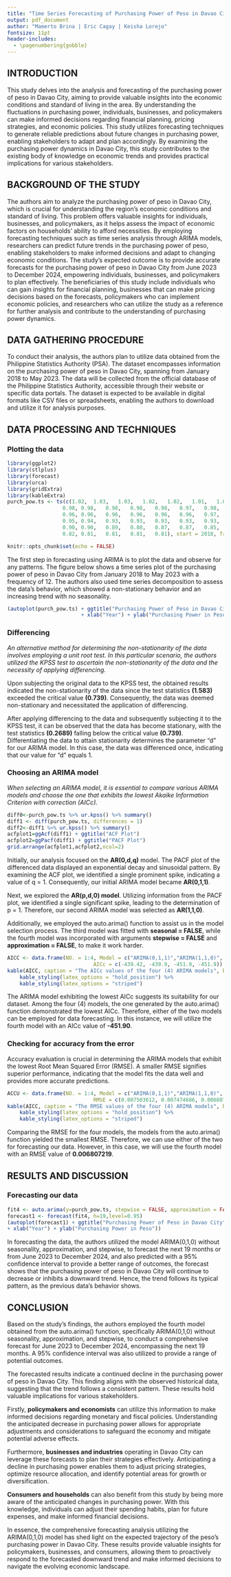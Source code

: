 ---
title: "Time Series Forecasting of Purchasing Power of Peso in Davao City: A Comprehensive ARIMA Modeling Approach"
output: pdf_document
author: "Mamerto Brina | Eric Cagay | Keisha Lorejo"
fontsize: 11pt
header-includes:
  - \pagenumbering{gobble}
---

## INTRODUCTION

This study delves into the analysis and forecasting of the purchasing power of peso in Davao City, aiming to provide valuable insights into the economic conditions and standard of living in the area. By understanding the fluctuations in purchasing power, individuals, businesses, and policymakers can make informed decisions regarding financial planning, pricing strategies, and economic policies. This study utilizes forecasting techniques to generate reliable predictions about future changes in purchasing power, enabling stakeholders to adapt and plan accordingly. By examining the purchasing power dynamics in Davao City, this study contributes to the existing body of knowledge on economic trends and provides practical implications for various stakeholders.

## BACKGROUND OF THE STUDY

The authors aim to analyze the purchasing power of peso in Davao City, which is crucial for understanding the region's economic conditions and standard of living. This problem offers valuable insights for individuals, businesses, and policymakers, as it helps assess the impact of economic factors on households' ability to afford necessities. By employing forecasting techniques such as time series analysis through ARIMA models, researchers can predict future trends in the purchasing power of peso, enabling stakeholders to make informed decisions and adapt to changing economic conditions. The study's expected outcome is to provide accurate forecasts for the purchasing power of peso in Davao City from June 2023 to December 2024, empowering individuals, businesses, and policymakers to plan effectively. The beneficiaries of this study include individuals who can gain insights for financial planning, businesses that can make pricing decisions based on the forecasts, policymakers who can implement economic policies, and researchers who can utilize the study as a reference for further analysis and contribute to the understanding of purchasing power dynamics.

## DATA GATHERING PROCEDURE

To conduct their analysis, the authors plan to utilize data obtained from the Philippine Statistics Authority (PSA). The dataset encompasses information on the purchasing power of peso in Davao City, spanning from January 2018 to May 2023.  The data will be collected from the official database of the Philippine Statistics Authority, accessible through their website or specific data portals. The dataset is expected to be available in digital formats like CSV files or spreadsheets, enabling the authors to download and utilize it for analysis purposes.

## DATA PROCESSING AND TECHNIQUES
### Plotting the data
```{r include=FALSE}
library(ggplot2)  
library(stlplus)  
library(forecast)
library(urca)
library(gridExtra)
library(kableExtra)
purch_pow.ts <- ts(c(1.02,	1.03,	1.03,	1.02,	1.02,	1.01,	1.00,	0.99,	0.97,	0.97,	0.98,	0.98,
                  0.98,	0.98,	0.98,	0.98,	0.98,	0.97,	0.98,	0.97,	0.97,	0.97,	0.97,	0.96,
                  0.96,	0.96,	0.96,	0.96,	0.96,	0.96,	0.97,	0.97,	0.96,	0.95,	0.96,	0.95,
                  0.95,	0.94,	0.93,	0.93,	0.93,	0.93,	0.93,	0.93,	0.93,	0.93,	0.92,	0.92,
                  0.90,	0.90,	0.89,	0.88,	0.87,	0.87,	0.85,	0.85,	0.84,	0.84,	0.83,	0.83,
                  0.82,	0.81,	0.81,	0.81,	0.81), start = 2018, frequency = 12)
```

```{r setup, include=FALSE}
knitr::opts_chunk$set(echo = FALSE)
```

The first step in forecasting using ARIMA is to plot the data and observe for any patterns. The figure below shows a time series plot of the purchasing power of peso in Davao City from January 2018 to May 2023 with a frequency of 12. The authors also used time series decomposition to assess the data's behavior, which showed a non-stationary behavior and an increasing trend with no seasonality.

```{r, fig.cap='Time Series Plot of Purchasing Power of Peso in Davao City', fig.dim=c(5,3), fig.align='center'}
(autoplot(purch_pow.ts) + ggtitle("Purchasing Power of Peso in Davao City") 
                        + xlab("Year") + ylab("Purchasing Power in Peso"))
```

### Differencing
*An alternative method for determining the non-stationarity of the data involves employing a unit root test. In this particular scenario, the authors utilized the KPSS test to ascertain the non-stationarity of the data and the necessity of applying differencing.*

Upon subjecting the original data to the KPSS test, the obtained results indicated the non-stationarity of the data since the test statistics **(1.583)** exceeded the critical value **(0.739)**. Consequently, the data was deemed non-stationary and necessitated the application of differencing.

After applying differencing to the data and subsequently subjecting it to the KPSS test, it can be observed that the data has become stationary, with the test statistics **(0.2689)** falling below the critical value **(0.739)**. Differentiating the data to attain stationarity determines the parameter "d" for our ARIMA model. In this case, the data was differenced once, indicating that our value for "d" equals 1.

\newpage
### Choosing an ARIMA model

*When selecting an ARIMA model, it is essential to compare various ARIMA models and choose the one that exhibits the lowest Akaike Information Criterion with correction (AICc).*

```{r, fig.cap='ACF and PACF Plots of the Differenced Data', fig.dim=c(5,3), fig.align='center'}
diff0<-purch_pow.ts %>% ur.kpss() %>% summary()
diff1 <- diff(purch_pow.ts, differences = 1)
diff2<-diff1 %>% ur.kpss() %>% summary()
acfplot1=ggAcf(diff1) + ggtitle("ACF Plot")
acfplot2=ggPacf(diff1) + ggtitle("PACF Plot")
grid.arrange(acfplot1,acfplot2,ncol=2)
```

Initially, our analysis focused on the **AR(0,d,q)** model. The PACF plot of the differenced data displayed an exponential decay and sinusoidal pattern. By examining the ACF plot, we identified a single prominent spike, indicating a value of q = 1. Consequently, our initial ARIMA model became **AR(0,1,1)**.


Next, we explored the **AR(p,d,0) model**. Utilizing information from the PACF plot, we identified a single significant spike, leading to the determination of p = 1. Therefore, our second ARIMA model was selected as **AR(1,1,0)**.


Additionally, we employed the auto.arima() function to assist us in the model selection process. The third model was fitted with **seasonal = FALSE**, while the fourth model was incorporated with arguments **stepwise = FALSE** and **approximation = FALSE**, to make it work harder.

```{r fig.height=2, fig.width=2, paged.print=TRUE}
AICC <- data.frame(NO. = 1:4, Model = c("ARIMA(0,1,1)","ARIMA(1,1,0)", "ARIMA(0,1,0) w/o Seasonality", "ARIMA(0,1,0) w/o Seasonality, approximation, stepwise"), 
                            AICc = c(-439.42, -439.9, -451.9, -451.9))
kable(AICC, caption = "The AICc values of the four (4) ARIMA models", booktabs = T) %>%
    kable_styling(latex_options = "hold_position") %>%
    kable_styling(latex_options = "striped")
```

The ARIMA model exhibiting the lowest AICc suggests its suitability for our dataset. Among the four (4) models, the one generated by the auto.arima() function demonstrated the lowest AICc. Therefore, either of the two models can be employed for data forecasting. In this instance, we will utilize the fourth model with an AICc value of **-451.90**.
\newpage

### Checking for accuracy from the error

Accuracy evaluation is crucial in determining the ARIMA models that exhibit the lowest Root Mean Squared Error (RMSE). A smaller RMSE signifies superior performance, indicating that the model fits the data well and provides more accurate predictions.

```{r fig.height=2, fig.width=2, paged.print=TRUE}
ACCU <- data.frame(NO. = 1:4, Model = c("ARIMA(0,1,1)","ARIMA(1,1,0)", "ARIMA(0,1,0) w/o Seasonality", "ARIMA(0,1,0) w/o Seasonality, approximation, stepwise"), 
                            RMSE = c(0.007503612, 0.007474686, 0.006807219, 0.006807219))
kable(AICC, caption = "The RMSE values of the four (4) ARIMA models", booktabs = T) %>%
    kable_styling(latex_options = "hold_position") %>%
    kable_styling(latex_options = "striped")
```

Comparing the RMSE for the four models, the models from the auto.arima() function yielded the smallest RMSE. Therefore, we can use either of the two for forecasting our data. However, in this case, we will use the fourth model with an RMSE value of **0.006807219**.

## RESULTS AND DISCUSSION
### Forecasting our data

```{r, fig.cap='Time Series Plot of the Forecasted Purchasing Power of Peso in Davao City from May 2023 to December 2024', fig.height=3, fig.width=5, fig.align='center'}
fit4 <- auto.arima(y=purch_pow.ts, stepwise = FALSE, approximation = FALSE, seasonal = FALSE)
forecast1 <- forecast(fit4, h=19,level=0.95)
(autoplot(forecast1) + ggtitle("Purchasing Power of Peso in Davao City") 
+ xlab("Year") + ylab("Purchasing Power in Peso"))
```

In forecasting the data, the authors utilized the model ARIMA(0,1,0) without seasonality, approximation, and stepwise, to forecast the next 19 months or from June 2023 to December 2024, and also predicted with a 95% confidence interval to provide a better range of outcomes, the forecast shows that the purchasing power of peso in Davao City will continue to decrease or inhibits a downward trend. Hence, the trend follows its typical pattern, as the previous data's behavior shows.
\newpage

## CONCLUSION

Based on the study's findings, the authors employed the fourth model obtained from the auto.arima() function, specifically ARIMA(0,1,0) without seasonality, approximation, and stepwise, to conduct a comprehensive forecast for June 2023 to December 2024, encompassing the next 19 months. A 95% confidence interval was also utilized to provide a range of potential outcomes.

The forecasted results indicate a continued decline in the purchasing power of peso in Davao City. This finding aligns with the observed historical data, suggesting that the trend follows a consistent pattern. These results hold valuable implications for various stakeholders.

Firstly, **policymakers and economists** can utilize this information to make informed decisions regarding monetary and fiscal policies. Understanding the anticipated decrease in purchasing power allows for appropriate adjustments and considerations to safeguard the economy and mitigate potential adverse effects.

Furthermore, **businesses and industries** operating in Davao City can leverage these forecasts to plan their strategies effectively. Anticipating a decline in purchasing power enables them to adjust pricing strategies, optimize resource allocation, and identify potential areas for growth or diversification.

**Consumers and households** can also benefit from this study by being more aware of the anticipated changes in purchasing power. With this knowledge, individuals can adjust their spending habits, plan for future expenses, and make informed financial decisions.

In essence, the comprehensive forecasting analysis utilizing the ARIMA(0,1,0) model has shed light on the expected trajectory of the peso's purchasing power in Davao City. These results provide valuable insights for policymakers, businesses, and consumers, allowing them to proactively respond to the forecasted downward trend and make informed decisions to navigate the evolving economic landscape.

